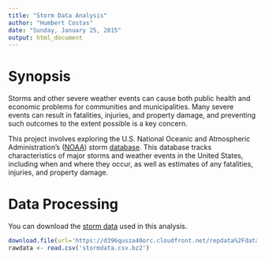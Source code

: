 ```yaml
---
title: "Storm Data Analysis"
author: "Humbert Costas"
date: "Sunday, January 25, 2015"
output: html_document
---
```

# Synopsis
Storms and other severe weather events can cause both public health and economic problems for communities and municipalities. Many severe events can result in fatalities, injuries, and property damage, and preventing such outcomes to the extent possible is a key concern.

This project involves exploring the U.S. National Oceanic and Atmospheric Administration's ([NOAA](http://www.noaa.gov/)) storm [database](https://d396qusza40orc.cloudfront.net/repdata%2Fpeer2_doc%2FNCDC%20Storm%20Events-FAQ%20Page.pdf). This database tracks characteristics of major storms and weather events in the United States, including when and where they occur, as well as estimates of any fatalities, injuries, and property damage.

# Data Processing
You can download the [storm data](https://d396qusza40orc.cloudfront.net/repdata%2Fdata%2FStormData.csv.bz2) used in this analysis.

```r
download.file(url='https://d396qusza40orc.cloudfront.net/repdata%2Fdata%2FStormData.csv.bz2', destfile='stormdata.csv.bz2')
rawdata <- read.csv('stormdata.csv.bz2')
```